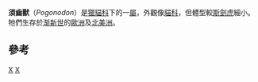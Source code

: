 {{Automatic taxobox
| taxon = Pogonodon
| authority = [[愛德華·德林克·科普|Cope]], 1880
| name = 須齒獸
| status = EX
| image = Pogonodon platycopis.jpg
| image_caption = 扁匕须齿兽（''P. platycopis''）的頭骨
| fossil_range = [[渐新世|渐新世]]
| subdivision_ranks = [[種|種]]
| subdivision =
*达氏须齿兽 ''P. davisi'' Merriam, 1906
*扁匕须齿兽 ''P. platycopis'' (Cope, 1879) ([[模式种|模式种]])
}}

'''須齒獸'''（''Pogonodon''）是[[獵貓科|獵貓科]]下的一[[屬|屬]]，外觀像[[貓科|貓科]]，但體型較[[斯劍虎|斯劍虎]]細小。牠們生存於[[渐新世|渐新世]]的[[歐洲|歐洲]]及[[北美洲|北美洲]]。
==參考==
{{Reflist}}
{{獵貓科}}
{{Taxonbar}}

[[Category:獵貓科|X]]
[[Category:1880年描述的分类群|X]]

{{paleo-stub}}